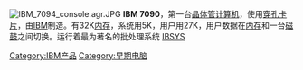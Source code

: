 [[File:IBM_7094_console.agr.JPG|right]]
'''IBM 7090'''，第一台[[晶体管|晶体管]][[计算机|计算机]]，使用[[穿孔卡片|穿孔卡片]]，由[[IBM|IBM]]制造。有32K[[内存|内存]]，系统用5K，用户用27K，用户数据在[[内存|内存]]和一台[[磁鼓|磁鼓]]之间切换。运行着最为著名的批处理系统 [[IBSYS|IBSYS]]

{{计算机小作品}}

[[Category:IBM产品|Category:IBM产品]]
[[Category:早期电脑|Category:早期电脑]]